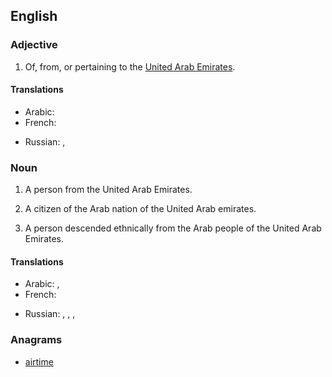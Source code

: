 {{also|emirati}}
==English==

===Adjective===
{{en-adj|-}}

# Of, from, or pertaining to the [[United Arab Emirates]].

====Translations====
{{trans-top|Of, from, or pertaining to United Arab Emirates}}
* Arabic: {{t|ar|إماراتي‎|tr='imaraatiy|sc=Arab}}
* French: {{t|fr|émirati}}
{{trans-mid}}
* Russian: {{t|ru|эмиратский|tr=emirátskij|sc=Cyrl}}, {{t|ru|ОАЭ|tr=o-a-é|sc=Cyrl}}
{{trans-bottom}}

===Noun===
{{en-noun}}

# A person from the United Arab Emirates.
# {{historical}} A citizen of the Arab nation of the United Arab emirates.
# A person descended ethnically from the Arab people of the United Arab Emirates.

====Translations====
{{trans-top|A person from the United Arab Emirates}}
* Arabic: {{t|ar|إماراتي‎|m|tr='imaraatiy|sc=Arab}}, {{t|ar|إماراتية|f|tr='imaratíyya|sc=Arab}}
* French: {{t-|fr|émirati}}
{{trans-mid}}
* Russian: {{t|ru|житель ОАЭ|m|tr=žítel' o-a-é|sc=Cyrl}},  {{t|ru|жительница ОАЭ|f|tr=žítel'nica o-a-é|sc=Cyrl}}, {{t|ru|эмиратец|m|tr=emirátec|sc=Cyrl}}, {{t|ru|эмиратка|f|tr=emirátka|sc=Cyrl}}
{{trans-bottom}}

===Anagrams===
* {{alphagram|aeiimrt}} [[airtime#English|airtime]]